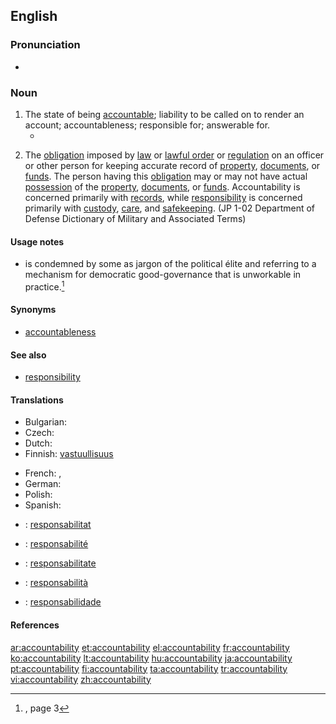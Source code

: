 ==English==

===Pronunciation===
* {{audio|En-ca-accountabilability.ogg|Audio (CA)}}

===Noun===
{{wikipedia}}
{{en-noun|-|accountabilities}}

# The state of being [[accountable]]; liability to be called on to render an account; accountableness; responsible for; answerable for.
#* {{quote-book|passage=The United States stands at this time at the pinnacle of world power. It is a solemn moment for the American Democracy. For with primacy in power is also joined an awe-inspiring '''accountability''' to the future.|title=[[S:Sinews of Peace|Sinews of Peace]]|author=Winston Churchill|year=1946}}
# {{military}} The [[obligation]] imposed by [[law]] or [[lawful order]] or [[regulation]] on an officer or other person for keeping accurate record of [[property]], [[documents]], or [[funds]]. The person having this [[obligation]] may or may not have actual [[possession]] of the [[property]], [[documents]], or [[funds]]. Accountability is concerned primarily with [[records]], while [[responsibility]] is concerned primarily with [[custody]], [[care]], and [[safekeeping]]. (JP 1-02 Department of Defense Dictionary of Military and Associated Terms)

====Usage notes====
*{{term||Accountability}} is condemned by some as jargon of the political élite and referring to a mechanism for democratic good-governance that is unworkable in practice.<ref name="SLE-usage">{{R:She Literally Exploded}}, page 3</ref>

====Synonyms====
* [[accountableness]]

====See also====
* [[responsibility]]

====Translations====
{{trans-top|state of being accountable}}
* Bulgarian: {{t|bg|отговорност}}
* Czech: {{t-|cs|odpovědnost|f}}
* Dutch: {{t|nl|verantwoordelijkheid|n}}
* Finnish: [[vastuullisuus]]
{{trans-mid}}
* French: {{t|fr|engagement responsable|m}}, {{t|fr|responsabilité|f}}
* German: {{t-|de|Verantwortlichkeit|f}}
* Polish: {{t|pl|rozliczanie|n}}
* Spanish: {{t+|es|responsabilidad|f}}
{{trans-bottom}}

{{trans-top|(military)}}
{{trans-mid}}
{{trans-bottom}}

{{checktrans-top}}
* {{ttbc|ca}}: [[responsabilitat]] {{f}}
* {{ttbc|fr}}: [[responsabilité]] {{f}}
* {{ttbc|ia}}: [[responsabilitate]]
{{trans-mid}}
* {{ttbc|it}}: [[responsabilità]] {{f}}
* {{ttbc|pt}}: [[responsabilidade]] {{f}}
{{trans-bottom}}

====References====
<references/>

[[ar:accountability]]
[[et:accountability]]
[[el:accountability]]
[[fr:accountability]]
[[ko:accountability]]
[[lt:accountability]]
[[hu:accountability]]
[[ja:accountability]]
[[pt:accountability]]
[[fi:accountability]]
[[ta:accountability]]
[[tr:accountability]]
[[vi:accountability]]
[[zh:accountability]]
